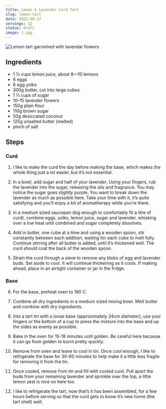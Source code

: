 ```yaml
---
title: Lemon & Lavender Curd Tart
slug: lemon-tart
date: 2021-09-17
servings: 12
status: draft
image: 1.jpg
---
```


![Lemon tart garnished with lavendar flowers](1.jpg)

## Ingredients

- 1 ⅓ cups lemon juice, about 8—10 lemons
- 6 eggs
- 6 egg yolks
- 300g butter, cut into large cubes
- 1 ⅓ cups of sugar
- 10–15 lavender flowers
- 150g plain flour
- 110g brown sugar
- 50g desiccated coconut
- 125g unsalted butter (melted)
- pinch of salt

## Steps

### Curd

1.  I like to make the curd the day before making the base, which makes the whole thing just a lot easier, but it’s not essential.

2.  In a bowl, add sugar and half of your lavender. Using your fingers, rub the lavender into the sugar, releasing the oils and fragrance. You may notice the sugar goes slightly purple. You want to break down the lavender as much as possible here. Take your time with it, it’s quite satisfying and you’ll enjoy a bit of aromatherapy while you’re there.

3.  In a medium sized saucepan (big enough to comfortably fit a litre of curd), combine eggs, yolks, lemon juice, sugar and lavender, whisking over a low heat until combined and sugar completely dissolves.

4.  Add in butter, one cube at a time and using a wooden spoon, stir constantly between each addition, waiting for each cube to melt fully. Continue stirring after all butter is added, until it’s thickened well. The curd should coat the back of the wooden spoon.

5.  Strain the curd through a sieve to remove any blobs of egg and lavender buds. Set aside to cool. It will continue thickening as it cools. If making ahead, place in an airtight container or jar in the fridge.

### Base

6.  For the base, preheat oven to 180 C.

7.  Combine all dry ingredients in a medium sized mixing bowl. Melt butter and combine with dry ingredients.

8.  Into a tart tin with a loose base (approximately 24cm diameter), use your fingers or the bottom of a cup to press the mixture into the base and up the sides as evenly as possible.

9.  Bake in the oven for 15-18 minutes until golden. Be careful here because it can go from golden to burnt pretty quickly.

10. Remove from oven and leave to cool in tin. Once cool enough, I like to refrigerate the base for 30-60 minutes to help make it a little less fragile for removing it from the tin.

11. Once cooled, remove from tin and fill with cooled curd. Pull apart the buds from your remaining lavender and sprinkle over the top, a little lemon zest is nice on here too.

12. I like to refrigerate the tart, now that’s it has been assembled, for a few hours before serving so that the curd gets to know it’s new home (the tart shell) well.
